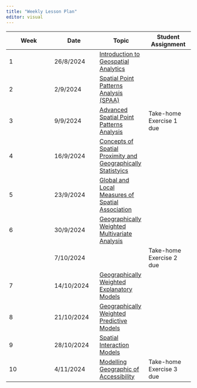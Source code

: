 ```yaml
---
title: "Weekly Lesson Plan"
editor: visual
---
```


| Week | Date       | Topic                                                                                        | Student Assignment       |
|------------------|------------------|-------------------|------------------|
| 1    | 26/8/2024  | [Introduction to Geospatial Analytics](outline/lesson1_outline.html)                         |                          |
| 2    | 2/9/2024   | [Spatial Point Patterns Analysis (SPAA)](outline/Lesson2_outline.html)                       |                          |
| 3    | 9/9/2024   | [Advanced Spatial Point Patterns Analysis](outline/Lesson3_outline.html)                     | Take-home Exercise 1 due |
| 4    | 16/9/2024  | [Concepts of Spatial Proximity and Geographically Statistyics](outline/Lesson4_outline.html) |                          |
| 5    | 23/9/2024  | [Global and Local Measures of Spatial Association](outline/Lesson5_outline.html)             |                          |
| 6    | 30/9/2024  | [Geographically Weighted Multivariate Analysis]()                                            |                          |
|      | 7/10/2024  |                                                                                              | Take-home Exercise 2 due |
| 7    | 14/10/2024 | [Geographically Weighted Explanatory Models]()                                               |                          |
| 8    | 21/10/2024 | [Geographically Weighted Predictive Models]()                                                |                          |
| 9    | 28/10/2024 | [Spatial Interaction Models]()                                                               |                          |
| 10   | 4/11/2024  | [Modelling Geographic of Accessibility]()                                                    | Take-home Exercise 3 due |
